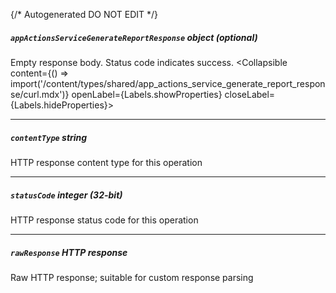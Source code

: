 {/* Autogenerated DO NOT EDIT  */}

##### `appActionsServiceGenerateReportResponse` _object (optional)_
Empty response body. Status code indicates success.
<Collapsible content={() => import('/content/types/shared/app_actions_service_generate_report_response/curl.mdx')} openLabel={Labels.showProperties} closeLabel={Labels.hideProperties}>
</Collapsible>

---
##### `contentType` _string_
HTTP response content type for this operation

---
##### `statusCode` _integer (32-bit)_
HTTP response status code for this operation

---
##### `rawResponse` _HTTP response_
Raw HTTP response; suitable for custom response parsing


